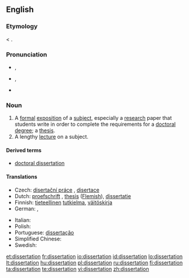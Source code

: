 ==English==

===Etymology===
{{etyl|la}} {{term|dissertationem}} < {{term|dissertare}}.

===Pronunciation===
* {{a|RP}} {{IPA|/ˌdɪsəˈteɪʃən/}}, {{SAMPA|/%dIs@"teIS@n/}}
* {{a|GenAm}} {{IPA|/ˌdɪsɚˈteɪʃən/}}, {{SAMPA|/%dIs@`"teIS@n/}}
* {{rhymes|eɪʃǝn}}

===Noun===
{{en-noun}}

# A [[formal]] [[exposition]] of a [[subject]], especially a [[research]] paper that students write in order to complete the requirements for a [[doctoral]] [[degree]]; a [[thesis]].
# A lengthy [[lecture]] on a subject.

====Derived terms====
* [[doctoral dissertation]]

====Translations====
{{trans-top|formal exposition of a subject}}
* Czech: [[disertační práce]] {{f}}, [[disertace]] {{f}}
* Dutch: [[proefschrift]] {{n}}, [[thesis]] {{f}} ([[Flemish]]), [[dissertatie]] {{f}}
* Finnish: [[tieteellinen]] [[tutkielma]], [[väitöskirja]]
* German: {{t+|de|Doktorarbeit|f}}, {{t-|de|Dissertation|f}}
{{trans-mid}}
* Italian: {{t-|it|dissertazione}}
* Polish: {{t-|pl|doktorat|m}}
* Portuguese: [[dissertação]]
* Simplified Chinese: {{tø|zh-cn|论文}}
* Swedish: {{t+|sv|avhandling}}
{{trans-bottom}}

[[et:dissertation]]
[[fr:dissertation]]
[[io:dissertation]]
[[id:dissertation]]
[[lo:dissertation]]
[[lt:dissertation]]
[[hu:dissertation]]
[[pl:dissertation]]
[[ru:dissertation]]
[[fi:dissertation]]
[[ta:dissertation]]
[[te:dissertation]]
[[vi:dissertation]]
[[zh:dissertation]]